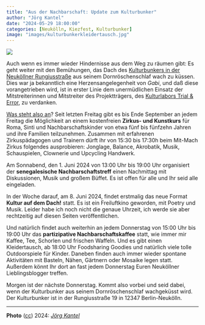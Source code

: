 ```yaml
---
title: "Aus der Nachbarschaft: Update zum Kulturbunker"
author: "Jörg Kantel"
date: "2024-05-29 18:00:00"
categories: [Neukölln, Kiezfest, Kulturbunker]
image: "images/kulturbunkerkleidertausch.jpg"
---
```


[![](images/kulturbunkerkleidertausch-b.jpg)](https://www.flickr.com/photos/schockwellenreiter/53681015157/)

Auch wenn es immer wieder Hindernisse aus dem Weg zu räumen gibt: Es geht weiter mit den Bemühungen, das Dach des [Kulturbunkers in der Neuköllner Rungiusstraße](https://kantel.github.io/posts/2023100601_kulturbunker/) aus seinem Dornröschenschlaf wach zu küssen. Dies war ja bekanntlich eine Herzensangelegenheit von *Gabi*, und daß diese vorangetrieben wird, ist in erster Linie dem unermüdlichen Einsatz der Mitstreiterinnen und Mitstreiter des Projektträgers, des [Kulturlabors Trial & Error](https://www.trial-error.org/), zu verdanken.

[Was steht also an](https://www.trial-error.org/projekte-1/kulturbunker/)? Seit letzten Freitag gibt es bis Ende September an jedem Freitag die Möglichkeit an einem kostenfreien **Zirkus- und Kunstkurs** für Roma, Sinti und Nachbarschaftskinder von etwa fünf bis fünfzehn Jahren und ihre Familien teilzunehmen. Zusammen mit erfahrenen Zirkuspädagogen und Trainern dürft ihr von 15:30 bis 17:30h beim Mit-Mach Zirkus folgendes ausprobieren: Jonglage, Balance, Akrobatik, Musik, Schauspielen, Clownerie und Upcycling Handwerk.

Am Sonnabend, den 1. Juni 2024 von 13:00 Uhr bis 19:00 Uhr organisiert der **senegalesische Nachbarschaftstreff** einen Nachmittag mit Diskussionen, Musik und großem Büffet. Es ist offen für alle und Ihr seid alle eingeladen.

In der Woche darauf, am 8. Juni 2024, findet erstmalig das neue Format **Kultur auf dem Dach!** statt.  Es ist ein Freiluftkino geworden, mit Poetry und Musik. Leider habe ich noch nicht die genaue Uhrzeit, ich werde sie aber rechtzeitig auf diesen Seiten veröffentlichen.

Und natürlich findet auch weiterhin an jedem Donnerstag von 15:00&nbsp;Uhr bis 19:00&nbsp;Uhr das **partizipative Nachbarschaftskaffee** statt, wie immer mir Kaffee, Tee, Schorlen und frischen Waffeln. Und es gibt einen Kleidertausch, ab 18:00 Uhr Foodsharing Goodies und natürlich viele tolle Outdoorspiele für Kinder. Daneben finden auch immer wieder spontane Aktivitäten mit Basteln, Nähen, Gärtnern oder Mosaike legen statt. Außerdem könnt Ihr dort an fast jedem Donnerstag Euren Neuköllner Lieblingsblogger treffen.

Morgen ist der nächste Donnerstag. Kommt also vorbei und seid dabei, wenn der Kulturbunker aus seinem Dornröschenschlaf wachgeküsst wird. Der Kulturbunker ist in der Rungiusstraße&nbsp;19 in 12347&nbsp;Berlin-Neukölln.

---

**Photo** ([cc](http://creativecommons.org/licenses/by-nc-nd/2.0/)) 2024: *[Jörg Kantel](http://cognitiones.kantel-chaos-team.de/cv.html)*